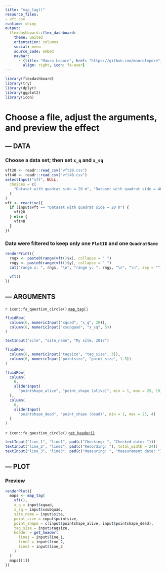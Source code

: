 ```yaml
---
title: "map_tag()"
resource_files:
- vft.csv
runtime: shiny
output:
  flexdashboard::flex_dashboard:
    theme: united
    orientation: columns
    social: menu
    source_code: embed
    navbar:
      - {title: "Mauro Lepore", href: "https://github.com/maurolepore", 
        align: right, icon: fa-user}
---
```


```r
library(flexdashboard)
library(try)
library(dplyr)
library(ggplot2)
library(icon)
```

Choose a file, adjust the arguments, and preview the effect
=======================================================================

--- DATA {data-width=350}
-----------------------------------------------------------------------

### Choose a data set; then set `x_q` and `x_sq` {data-height=10}

```r
vft20 <- readr::read_csv("vft20.csv")
vft40 <- readr::read_csv("vft40.csv")
selectInput("vft", NULL, 
  choices = c(
    "Dataset with quadrat side = 20 m", "Dataset with quadrat side = 40 m"
  )
)
vft <- reactive({
  if (input$vft == "Dataset with quadrat side = 20 m") {
    vft20
  } else {
    vft40
  }
})
```

### Data were filtered to keep only one `PlotID` and one `QuadratName` {data-height=90}

```r
renderPrint({
  rngx <- paste0(range(vft()$x), collapse = " ")
  rngy <- paste0(range(vft()$y), collapse = " ")
  cat("range x: ", rngx, "\n", "range y: ", rngy, "\n", "\n", sep = "")
  
  vft()
})
```

--- ARGUMENTS {data-width=250}
-----------------------------------------------------------------------

`r icon::fa_question_circle()` [`map_tag()`](https://forestgeo.github.io/try/reference/map_tag.html)

```r
fluidRow(
  column(6, numericInput("xquad", "x_q", 20)),
  column(6, numericInput("xsubquad", "x_sq", 5))
)

textInput("site", "site_name", "My site, 2017")

fluidRow(
  column(6, numericInput("tagsize", "tag_size", 3)),
  column(6, numericInput("pointsize", "point_size", 1.5))
)

fluidRow(
  column(
    6, 
    sliderInput(
      "pointshape_alive", "point_shape (alive)", min = 1, max = 25, 19)
  ),
  column(
    6, 
    sliderInput(
      "pointshape_dead", "point_shape (dead)", min = 1, max = 25, 4)
  )
)
```

`r icon::fa_question_circle()` [`get_header()`](https://forestgeo.github.io/try/reference/get_header.html)

```r
textInput("line_1", "line1", pad(c("Checking: ", "Checked date: ")))
textInput("line_2", "line2", pad(c("Recording: "), total_width = 24))
textInput("line_3", "line3", pad(c("Measuring: ", "Measurement date: ")))
```

--- PLOT {data-width=350}
-----------------------------------------------------------------------

### Preview

```r
renderPlot({
  maps <- map_tag(
    vft(), 
    x_q = input$xquad,
    x_sq = input$xsubquad,
    site_name = input$site,
    point_size = input$pointsize,
    point_shape = c(input$pointshape_alive, input$pointshape_dead),
    tag_size = input$tagsize,
    header = get_header(
      line1 = input$line_1,
      line2 = input$line_2,
      line3 = input$line_3
    )
  )
  maps[[1]]
})
```

